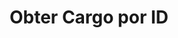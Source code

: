 ---
title: "Obter Cargo por ID"
api: "GET https://regis.app.byefive.com.br/rest/user-roles/{id}"
description: "Obtém um cargo específico pelo seu ID"
---